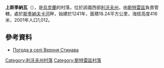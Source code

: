 {{coord|49|9|37|N|23|36|49|E|scale:100000|display=title}}

'''上斯季納瓦'''（{{lang-uk|Верхня Стинава}}），是[[烏克蘭|烏克蘭]]的村落，位於該國西部[[利沃夫州|利沃夫州]]，由[[斯特雷區|斯特雷區]]負責管轄，處於[[斯季納夫卡河|斯季納夫卡河]]畔，始建於1241年，面積18.24平方公里，海拔高度416米，2001年人口1,012。

==參考資料==
* [http://weather.in.ua/ua/l'vovskaja/3293 Погода в селі Верхня Стинава] {{Wayback|url=http://weather.in.ua/ua/l%27vovskaja/3293 |date=20181211163259 }}

{{DEFAULTSORT:Верхня Стинава}}
[[Category:利沃夫州村落|Category:利沃夫州村落]]
[[Category:斯特雷區村落|Category:斯特雷區村落]]


{{Lviv-geo-stub}}